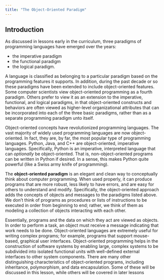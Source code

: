 ```yaml
---
title: "The Object-Oriented Paradigm"
---
```


## Introduction

As discussed in lessons early in the curriculum, three paradigms of programming languages have
emerged over the years: 

- the imperative paradigm
- the functional paradigm
- the logical paradigm. 

A language is classified as belonging to a particular paradigm based on the programming features it
supports. In addition, during the past decade or so these paradigms have been extended to include
object-oriented features. Some computer scientists view object-oriented programming as a fourth
paradigm. Others prefer to view it as an extension to the imperative, functional, and logical paradigms,
in that object-oriented constructs and behaviors are often viewed as higher-level organizational attributes
that can be incorporated into each of the three basic paradigms, rather than as a separate programming
paradigm unto itself.

Object-oriented concepts have revolutionized programming languages. The vast majority of widely
used programming languages are now object-oriented. In fact, they are, by far, the most popular type of
programming languages. Python, Java, and C++ are object-oriented, imperative languages.
Specifically, Python is an imperative, interpreted language that can *optionally* be object-oriented. That
is, non-object-oriented programs can be written in Python if desired. In a sense, this makes Python quite
powerful (like a Swiss army knife of programming).

The **object-oriented paradigm** is an elegant and clean way to conceptually think about computer
programming. When used properly, it can produce programs that are more robust, less likely to have
errors, and are easy for others to understand and modify. Specifically, the object-oriented approach adds
the concepts of objects and messages to the paradigms listed above. We don't think of programs as
procedures or lists of instructions to be executed in order from beginning to end; rather, we think of
them as modeling a collection of objects interacting with each other.

Essentially, programs and the data on which they act are viewed as objects. In order to perform a task,
an object must receive a message indicating that work needs to be done. Object-oriented languages are
extremely useful for writing complex programs; for example, programs that support mouse-based,
graphical user interfaces. Object-oriented programming helps in the construction of software systems by
enabling large, complex systems to be subdivided into isolated functional units with well-defined
external interfaces to other system components. There are many other distinguishing characteristics of
object-oriented programs, including inheritance, polymorphism, and data encapsulation. Some of these
will be discussed in this lesson, while others will be covered in later lessons










